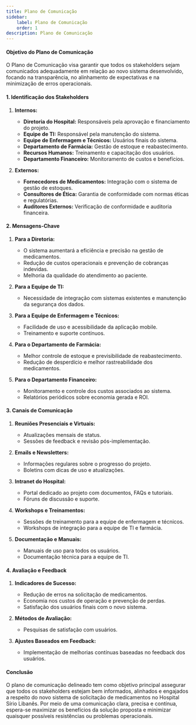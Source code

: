 ```yaml
---
title: Plano de Comunicação
sidebar:
    label: Plano de Comunicação
    order: 1
description: Plano de Comunicação
---
```


#### Objetivo do Plano de Comunicação

O Plano de Comunicação visa garantir que todos os stakeholders sejam comunicados adequadamente em relação ao novo sistema desenvolvido, focando na transparência, no alinhamento de expectativas e na minimização de erros operacionais.

#### 1. Identificação dos Stakeholders

1. **Internos:**
    - **Diretoria do Hospital:** Responsáveis pela aprovação e financiamento do projeto.
    - **Equipe de TI:** Responsável pela manutenção do sistema.
    - **Equipe de Enfermagem e Técnicos:** Usuários finais do sistema.
    - **Departamento de Farmácia:** Gestão de estoque e reabastecimento.
    - **Recursos Humanos:** Treinamento e capacitação dos usuários.
    - **Departamento Financeiro:** Monitoramento de custos e benefícios.

2. **Externos:**
    - **Fornecedores de Medicamentos:** Integração com o sistema de gestão de estoques.
    - **Consultores de Ética:** Garantia de conformidade com normas éticas e regulatórias.
    - **Auditores Externos:** Verificação de conformidade e auditoria financeira.

#### 2. Mensagens-Chave

1. **Para a Diretoria:**
    - O sistema aumentará a eficiência e precisão na gestão de medicamentos.
    - Redução de custos operacionais e prevenção de cobranças indevidas.
    - Melhoria da qualidade do atendimento ao paciente.

2. **Para a Equipe de TI:**
    - Necessidade de integração com sistemas existentes e manutenção da segurança dos dados.

3. **Para a Equipe de Enfermagem e Técnicos:**
    - Facilidade de uso e acessibilidade da aplicação mobile.
    - Treinamento e suporte contínuos.

4. **Para o Departamento de Farmácia:**
    - Melhor controle de estoque e previsibilidade de reabastecimento.
    - Redução de desperdício e melhor rastreabilidade dos medicamentos.

5. **Para o Departamento Financeiro:**
    - Monitoramento e controle dos custos associados ao sistema.
    - Relatórios periódicos sobre economia gerada e ROI.

#### 3. Canais de Comunicação

1. **Reuniões Presenciais e Virtuais:**
    - Atualizações mensais de status.
    - Sessões de feedback e revisão pós-implementação.

2. **Emails e Newsletters:**
    - Informações regulares sobre o progresso do projeto.
    - Boletins com dicas de uso e atualizações.

3. **Intranet do Hospital:**
    - Portal dedicado ao projeto com documentos, FAQs e tutoriais.
    - Fóruns de discussão e suporte.

4. **Workshops e Treinamentos:**
    - Sessões de treinamento para a equipe de enfermagem e técnicos.
    - Workshops de integração para a equipe de TI e farmácia.

5. **Documentação e Manuais:**
    - Manuais de uso para todos os usuários.
    - Documentação técnica para a equipe de TI.

#### 4. Avaliação e Feedback

1. **Indicadores de Sucesso:**
    - Redução de erros na solicitação de medicamentos.
    - Economia nos custos de operação e prevenção de perdas.
    - Satisfação dos usuários finais com o novo sistema.

2. **Métodos de Avaliação:**
    - Pesquisas de satisfação com usuários.

3. **Ajustes Baseados em Feedback:**
    - Implementação de melhorias contínuas baseadas no feedback dos usuários.
    
#### Conclusão

O plano de comunicação delineado tem como objetivo principal assegurar que todos os stakeholders estejam bem informados, alinhados e engajados a respeito do novo sistema de solicitação de medicamentos no Hospital Sírio Libanês. Por meio de uma comunicação clara, precisa e contínua, espera-se maximizar os benefícios da solução proposta e minimizar quaisquer possíveis resistências ou problemas operacionais.